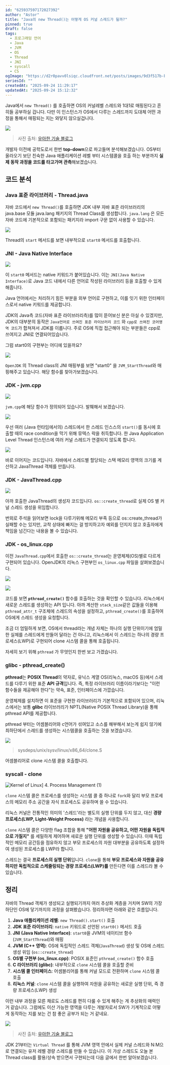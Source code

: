 ```yaml
---
id: "625937597172027392"
author: "Astor"
title: "Java의 new Thread()는 어떻게 OS 커널 스레드가 될까?"
pinned: true
draft: false
tags:
  - 프로그래밍 언어
  - Java
  - JVM
  - OS
  - Thread
  - JNI
  - syscall
  - CS
ogImage: "https://d2r0pavv0lsiqc.cloudfront.net/posts/images/9d3f517b-b4c3-4a91-a04d-048f749777e8.webp"
seriesId: ""
createdAt: "2025-09-24 11:29:17"
updatedAt: "2025-09-24 15:12:32"
---
```


Java에서 `new Thread()` 를 호출하면 OS의 커널레벨 스레드와 1대1로 매핑된다고 흔히들 공부하실 겁니다. 다만 이 인스턴스가 OS에서 다루는 스레드까지 도대체 어떤 과정을 통해서 매핑되는 지는 와닿지 않으실겁니다.

![](https://d2r0pavv0lsiqc.cloudfront.net/projects/images/96eefee4-e375-47ec-872c-53f355115a68.webp)

> 사진 출처: [우아한 기술 블로그](https://techblog.woowahan.com/15398/)

개발자 이전에 공학도로서 한번 **top-down**으로 파고들며 분석해보겠습니다. OS부터 올라오기 보단 친숙한 Java 애플리케이션 레벨 부터 시스템콜을 호출 하는 부분까지 **실제 동작 과정을 코드를 타고가며 관측**해보겠습니다.

## 코드 분석

### Java 표준 라이브러리 - Thread.java

자바 코드에서 `new Thread()`를 호출하면 JDK 내부 자바 표준 라이브러리의 java.base 모듈 java.lang 패키지의 Thread Class를 생성합니다. `java.lang` 은 모든 자바 코드에 기본적으로 포함되는 패키지라 import 구문 없이 사용할 수 있습니다.

![](https://d2r0pavv0lsiqc.cloudfront.net/projects/images/8133af8b-2b24-44a9-9490-98d2e579338a.webp)

Thread의 `start` 메서드를 보면 내부적으로 `start0` 메서드를 호출합니다.&#x20;

### JNI - Java Native Interface

![](https://d2r0pavv0lsiqc.cloudfront.net/projects/images/6c2be356-7192-4a14-8397-fbefd846db23.webp)

이 `start0` 메서드는 native 키워드가 붙어있습니다. 이는 `JNI(Java Native Interface)`로 Java 코드 내에서 다른 언어로 작성된 라이브러리 등을 호출할 수 있게 해줍니다.&#x20;

Java 언어에서는 처리하기 힘든 부분을 외부 언어로 구현하고, 이를 잇기 위한 인터페이스로서 native 키워드를 제공합니다.

JDK의 Java측 코드(자바 표준 라이브러리측)를 많이 뜯어보신 분은 아실 수 있겠지만, JDK의 대부분의 동작은 `Java언어로 쓰여진 표준 라이브러리 코드` 와 `cpp로 쓰여진 코어영역 코드`가 합쳐져서 JDK를 이룹니다. 주로 OS에 직접 접근해야 되는 부분들은 cpp로 쓰여지고 JNI로 연결되어있습니다.

그럼 start0의 구현부는 어디에 있을까요?

![](https://d2r0pavv0lsiqc.cloudfront.net/projects/images/3e506ff3-2d1b-4fb9-aeca-1cc2684c76bd.webp)

`OpenJDK` 의 Thread class의 JNI 매핑부를 보면  "start0" 을 `JVM_StartThread`와 매핑해주고 있습니다. 해당 함수를 찾아가보겠습니다.

### JDK - jvm.cpp

![](https://d2r0pavv0lsiqc.cloudfront.net/projects/images/40e6e8b1-e381-4cdf-8bb3-051a975efdb8.webp)

`jvm.cpp`에 해당 함수가 정의되어 있습니다. 발췌해서 보겠습니다.

![](https://d2r0pavv0lsiqc.cloudfront.net/projects/images/af387d89-f601-479c-a156-329135e07108.webp)

우선 여러 (Java 런타임에서의) 스레드에서 한 스레드 인스스의 `start()`를 동시에 호출할 때의 race condition을 막기 위해 뮤텍스 락을 취득합니다. 한 Java Application Level Thread 인스턴스에 여러 커널 스레드가 연결되지 않도록 합니다.

![](https://d2r0pavv0lsiqc.cloudfront.net/projects/images/ba7e549b-b8ec-45b8-860f-30ca08b7191c.webp)

바로 이어지는 코드입니다. 자바에서 스레드별 할당되는 스택 메모리 영역의 크기를 계산하고 JavaThread 객체를 만듭니다.

### JDK - JavaThread.cpp

![](https://d2r0pavv0lsiqc.cloudfront.net/projects/images/359e7e18-7418-480f-bb70-01b6824ecd3a.webp)

아까 호출한 JavaThread의 생성자 코드입니다. `os::create_thread`로 실제 OS 별 커널 스레드 생성을 위임합니다.

번외로 주석을 읽어보면 lock을 다루기위해 메모리 부족 등으로 os::create\_thread가 실패할 수는 있지만, 교착 상태에 빠지는 걸 방지하고자 예외를 던지지 않고 호출자에게 책임을 넘긴다는 내용을 볼 수 있습니다.

### JDK - os\_linux.cpp

이전 `JavaThread.cpp`에서 호출한 `os::create_thread`는 운영체제(OS)별로 다르게 구현되어 있습니다. OpenJDK의 리눅스 구현부인 `os_linux.cpp` 파일을 살펴보겠습니다.

![](https://d2r0pavv0lsiqc.cloudfront.net/projects/images/f4b7f991-b4fb-4674-9fd4-4658f340a866.webp)

![](https://d2r0pavv0lsiqc.cloudfront.net/projects/images/f1fa0222-e3e9-415a-9604-012987735e46.webp)

코드를 보면 **`pthread_create()`** 함수를 호출하는 것을 확인할 수 있습니다. 리눅스에서 새로운 스레드를 생성하는 API 입니다. 아까 계산한 `stack_size`같은 값들을 이용해 `pthread_attr_t` 구조체에 스레드의 속성을 설정하고, `pthread_create()`를 호출하여 OS에게 스레드 생성을 요청합니다.

조금 더 엄밀하게 보면, OS에서 thread라는 개념 자체는 하나의 실행 단위이기에 엄밀한 실체를 스레드에게 만들어 달라는 건 아니고, 리눅스에서 이 스레드는 하나의 경량 프로세스(LWP)로 구현되어 clone 시스템 콜을 통해 호출됩니다.

자세히 보기 위해 `pthread` 가 무엇인지 한번 보고 가겠습니다.

### glibc - pthread\_create()

**pthread**는 **POSIX Thread**의 약자로, 유닉스 계열 OS(리눅스, macOS 등)에서 스레드를 다루기 위한 표준 **API 규격**입니다. 즉, 특정 라이브러리 이름이라기보다는 "이런 함수들을 제공해야 한다"는 약속, 표준, 인터페이스에 가깝습니다.

운영체제를 설치하면 이 표준을 구현한 라이브러리가 기본적으로 포함되어 있으며, 리눅스에서는 보통 **glibc** 라이브러리가 NPTL(Native POSIX Thread Library)을 통해 pthread API를 제공합니다.

pthread 부터는 어셈블리어와 c언어가 섞여있고 소스를 해부해서 보는게 쉽지 않기에 최하단에서 스레드를 생성하는 시스템콜을 호출하는 것을 보겠습니다.

![](https://d2r0pavv0lsiqc.cloudfront.net/projects/images/a5f99759-02ce-449b-9477-7301e22870d0.webp)

> sysdeps/unix/sysv/linux/x86\_64/clone.S

어셈블리어로 clone 시스템 콜을 호출합니다.

### syscall - clone

![Kernel of Linux\] 4. Process Management (1)](https://blog.kakaocdn.net/dna/bhx2gU/btrl9QQCui6/AAAAAAAAAAAAAAAAAAAAAMcY2_nhCeJVrsWJFNE_M8Ko7q_keJ2tQ7hDnGHHmkxc/img.png?credential=yqXZFxpELC7KVnFOS48ylbz2pIh7yKj8\&expires=1759244399\&allow_ip=\&allow_referer=\&signature=2XMiyz8oMS59FzZErCUH9Hs3%2Fds%3D)

`clone` 시스템 콜은 프로세스를 생성하는 시스템 콜 중 하나로 `fork`와 달리 부모 프로세스의 메모리 주소 공간을 자식 프로세스도 공유하며 쓸 수 있습니다.

리눅스 커널은 전통적인 의미의 '스레드'라는 별도의 실행 단위를 두지 않고, 대신 **경량 프로세스(LWP, Light-Weight Process)** 라는 개념을 사용합니다.

`clone` 시스템 콜은 다양한 flag 조합을 통해 **"어떤 자원을 공유하고, 어떤 자원을 독립적으로 가질지"** 를 세밀하게 제어하며 새로운 실행 단위를 생성할 수 있습니다. 이때 독립적인 메모리 공간등을 점유하지 않고 부모 프로세스의 자원 대부분을 공유하도록 설정하여 생성된 프로세스를 LWP라 합니다.

스레드는 결국 **프로세스의 실행 단위**입니다. `clone`을 통해 **부모 프로세스와 자원을 공유하지만 독립적으로 스케줄링되는 경량 프로세스(LWP)를** 만든다면 이를 스레드라 볼 수 있습니다.

## 정리

자바의 Thread 객체가 생성되고 실행되기까지 여러 추상화 계층을 거치며 SW의 가장 하단인 OS에 닿기까지의 과정을 살펴봤습니다. 정리하자면 아래와 같은 흐름입니다.

1. **Java 애플리케이션 레벨**: `new Thread().start()` 호출
2. **JDK 표준 라이브러리**: `native` 키워드로 선언된 `start0()` 메서드 호출
3. **JNI (Java Native Interface)**: `start0`을 JVM의 네이티브 함수(`JVM_StartThread`)와 매핑
4. **JVM (C++ 영역)**: OS에 독립적인 스레드 객체(`JavaThread`) 생성 및 OS에 스레드 생성 위임 (`os::create_thread`)
5. **OS별 구현부 (os\_linux.cpp)**: POSIX 표준인 `pthread_create()` 함수 호출
6. **C 라이브러리 (glibc)**: 내부적으로 `clone` 시스템 콜을 호출할 준비
7. **시스템 콜 인터페이스**: 어셈블리어를 통해 커널 모드로 전환하며 `clone` 시스템 콜 호출
8. **리눅스 커널**: `clone` 시스템 콜을 실행하여 자원을 공유하는 새로운 실행 단위, 즉 경량 프로세스(LWP) 생성

이런 내부 과정을 모른 채로도 스레드를 편히 다룰 수 있게 해주는 게 추상화의 매력인 거 같습니다. 그럼에도 이산 가능한 영역을 다루는 개발자로서 SW가 기계적으로 어떻게 동작하는 지를 보는 건 참 좋은 공부가 되는 거 같네요.

![](https://d2r0pavv0lsiqc.cloudfront.net/projects/images/f285b344-6e32-46ba-a71e-6a3b52144415.webp)

> 사진 출처: [우아한 기술 블로그](https://techblog.woowahan.com/15398/)

JDK 21부터는 `Virtual Thread` 를 통해 JVM 영역 안에서 실제 커널 스레드와 N\:M으로 연결되는 유저 레벨 경량 스레드를 만들 수 있습니다. 이 가상 스레드도 오늘 본 Thread class를 활용/상속 받으면서 구현되는데 다음 글에서 한번 알아보겠습니다.